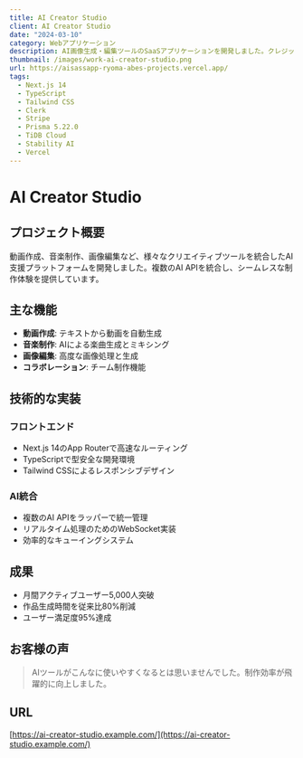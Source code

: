 ```yaml
---
title: AI Creator Studio
client: AI Creator Studio
date: "2024-03-10"
category: Webアプリケーション
description: AI画像生成・編集ツールのSaaSアプリケーションを開発しました。クレジット制のサブスクリプションモデルで、画像生成、背景削除、画像圧縮などの機能を提供。
thumbnail: /images/work-ai-creator-studio.png
url: https://aisassapp-ryoma-abes-projects.vercel.app/
tags:
  - Next.js 14
  - TypeScript
  - Tailwind CSS
  - Clerk
  - Stripe
  - Prisma 5.22.0
  - TiDB Cloud
  - Stability AI
  - Vercel
---
```


# AI Creator Studio

## プロジェクト概要

動画作成、音楽制作、画像編集など、様々なクリエイティブツールを統合したAI支援プラットフォームを開発しました。複数のAI APIを統合し、シームレスな制作体験を提供しています。

## 主な機能

- **動画作成**: テキストから動画を自動生成
- **音楽制作**: AIによる楽曲生成とミキシング
- **画像編集**: 高度な画像処理と生成
- **コラボレーション**: チーム制作機能

## 技術的な実装

### フロントエンド
- Next.js 14のApp Routerで高速なルーティング
- TypeScriptで型安全な開発環境
- Tailwind CSSによるレスポンシブデザイン

### AI統合
- 複数のAI APIをラッパーで統一管理
- リアルタイム処理のためのWebSocket実装
- 効率的なキューイングシステム

## 成果

- 月間アクティブユーザー5,000人突破
- 作品生成時間を従来比80%削減
- ユーザー満足度95%達成

## お客様の声

> AIツールがこんなに使いやすくなるとは思いませんでした。制作効率が飛躍的に向上しました。

## URL

[https://ai-creator-studio.example.com/](https://ai-creator-studio.example.com/)